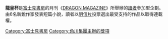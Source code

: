 {{Japanese|japanese=龍皇杯|kana=ドラゴンカップ|romaji=Doragon Kappu}}
'''龍皇杯'''是[[富士見書房|富士見書房]]的月刊《[[DRAGON_MAGAZINE|DRAGON MAGAZINE]]》所舉辦的[[讀者|讀者]]參加型企劃。由6名新銳作家發表短篇小說，讀者以[[明信片|明信片]]投票選出最受支持的作品以取得連載權。

[[Category:富士見書房|Category:富士見書房]]
[[Category:角川集團主辦的獎項|Category:角川集團主辦的獎項]]